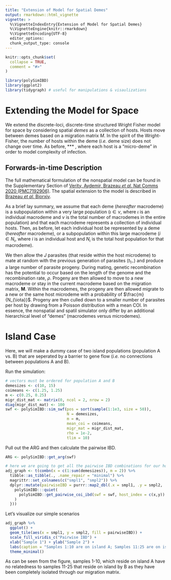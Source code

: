 ```yaml
---
title: "Extension of Model for Spatial Demes"
output: rmarkdown::html_vignette
vignette: >
  %\VignetteIndexEntry{Extension of Model for Spatial Demes}
  %\VignetteEngine{knitr::rmarkdown}
  %\VignetteEncoding{UTF-8}
  editor_options: 
  chunk_output_type: console
---
```


```r
knitr::opts_chunk$set(
  collapse = TRUE,
  comment = "#>"
)
```

```r
library(polySimIBD)
library(ggplot2)
library(tidygraph) # useful for manipulations & visaulizations
```

# Extending the Model for Space
We extend the discrete-loci, discrete-time structured Wright Fisher model for space by considering spatial _demes_ as a collection of hosts. Hosts move between demes based on a migration matrix *M*. In the spirit of the Wright-Fisher, the number of hosts within the deme (_i.e._ deme size) does not change over time. As before, *** , where each host is a "micro-deme" in order to model complexity of infection. 

## Forwards-in-time Description 
The full mathematical formulation of the nonspatial model can be found in the Supplementary Section of [Verity, Aydemir, Brazeau _et al._ Nat Comms 2020 (PMC7192906)](https://www.nature.com/articles/s41467-020-15779-8). The spatial extension to the model is described in [Brazeau _et al._ Biorxiv]().    

As a brief lay summary, we assume that each deme (_hereafter_ macrodeme) is a subpopulation within a very large population ($\iota \in \nu$, where $\iota$ is an individual macrodeme and $\nu$ is the total number of macrodemes in the entire population) and that each macrodeme represents a collection of individual hosts. Then, as before, let each individual host be represented by a deme  (_hereafter_ macrodeme), or a subpopulation within this large macrodeme ($i \in N_{\iota}$, where $i$ is an individual host and $N_{\iota}$ is the total host population for that macrodeme).   

We then allow the $J$ parasites (that reside within the host microdeme) to mate at random with the previous generation of parasites ($t_{1-}$) and produce a large number of parasite progeny. During mating, genetic recombination has the potential to occur based on the length of the genome and the recombination rate, $\rho$. Progeny are then allowed to move to a new macrodeme or stay in the current macrodeme based on the migration matrix, $\mathbf{M}$. Within the macrodemes, the progeny are then allowed migrate to a new or the same host microdeme with a probability of $\frac{m}{N_{\iota}}$. Progeny are then culled down to a smaller number of parasites per host by drawing from a Poisson distribution with a mean COI. In essence, the nonspatial and spatil simulator only differ by an additional hierarchical level of "demes" (macrodemes versus microdemes).


# Island Case
Here, we will make a dummy case of two island populations (population A vs. B) that are seperated by a barrier to gene flow (_i.e._ no connections between populations A and B). 

Run the simulation:   
```r
# vectors must be ordered for population A and B
demesizes <- c(10, 15)
coimeans <- c(1.25, 1.25)
m <- c(0.25, 0.25)
migr_dist_mat <- matrix(0, ncol = 2, nrow = 2)
diag(migr_dist_mat) <- 100
swf <- polySimIBD::sim_swf(pos = sort(sample(1:1e3, size = 50)), 
                           N = demesizes, 
                           m = m, 
                           mean_coi = coimeans, 
                           migr_mat = migr_dist_mat, 
                           rho = 1e-2, 
                           tlim = 10)
```
Pull out the ARG and then calculate the pairwise IBD.
```r
ARG <- polySimIBD::get_arg(swf)

# here we are going to get all the pairwise IBD combinations for our hosts
adj_graph <- t(combn(x = c(1:sum(demesizes)), m = 2)) %>% 
  tibble::as_tibble(., .name_repair = "minimal") %>% 
  magrittr::set_colnames(c("smpl1", "smpl2")) %>% 
  dplyr::mutate(pairwiseIBD = purrr::map2_dbl(.x = smpl1, .y = smpl2, .f = function(x,  y){
    polySimIBD:::quiet(
      polySimIBD::get_pairwise_coi_ibd(swf = swf, host_index = c(x,y))
    )
  }))

```

Let's visualize our simple scenarios
```r
adj_graph %>% 
  ggplot() + 
  geom_tile(aes(x = smpl1, y = smpl2, fill = pairwiseIBD)) + 
  scale_fill_viridis_c("Pairwise IBD") + 
  xlab("Sample 1") + ylab("Sample 2") + 
  labs(caption = "Samples 1:10 are on island A; Samples 11:25 are on island B") + 
  theme_minimal()

```
As can be seen from the figure, samples 1-10, which reside on island A have no relatedness to samples 11-25 that reside on island by B as they have been completely isolated through our migration matrix. 
